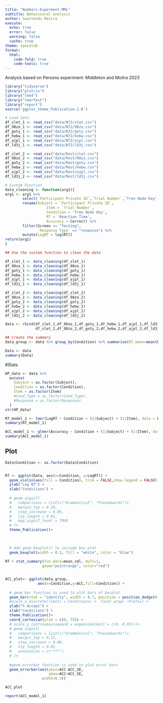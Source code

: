 ```yaml
---
title: "Numbers-Experment-MML"
subtitle: Behavioural analysis
author: Swarnendu Moitra
execute:
  echo: true
  error: false
  warning: false
  cache: true
theme: spacelab  
format:
  html:
    code-fold: true
    code-tools: true
---
```

Analysis based on Persons experiment: Middleton and Moitra 2023 
```r
library("tidyverse")
library("plotrix")
library("lme4")
library("lmerTest")
library("report")
source('ggplot_theme_Publication-2.R')
```

```r
# Load data
df_slet_1 <- read_csv("data/N72/slet.csv")
df_98zo_1 <- read_csv("data/N72/98zo.csv")
df_goty_1 <- read_csv("data/N72/goty.csv")
df_hebw_1 <- read_csv("data/N72/hebw.csv")
df_ajpl_1 <- read_csv("data/N72/ajpl.csv")
df_ld3j_1 <- read_csv("data/N72/ld3j.csv")

df_slet_2 <- read_csv("data/Rest/slet.csv")
df_98zo_2 <- read_csv("data/Rest/98zo.csv")
df_goty_2 <- read_csv("data/Rest/goty.csv")
df_hebw_2 <- read_csv("data/Rest/hebw.csv")
df_ajpl_2 <- read_csv("data/Rest/ajpl.csv")
df_ld3j_2 <- read_csv("data/Rest/ld3j.csv")

# Custom Function
data_cleaning <- function(arg1){
arg1 <- arg1 %>%
        select(`Participant Private ID`,`Trial Number`,'Tree Node Key', 'Reaction Time', Correct,`Spreadsheet: display`,Screen, `Task Name`,`Response Type`) %>%
        rename(Subject = `Participant Private ID`,
                   Item = `Trial Number`,
                   Condition = 'Tree Node Key',
                   RT = 'Reaction Time',
                   Accuracy = Correct) %>%
        filter(Screen == "Testing",
               `Response Type` == "response") %>%
        mutate(LogRT = log(RT))
return(arg1)
}

## Use the custom function to clean the data

df_slet_1 <- data_cleaning(df_slet_1)
df_98zo_1 <- data_cleaning(df_98zo_1)
df_goty_1 <- data_cleaning(df_goty_1)
df_hebw_1 <- data_cleaning(df_hebw_1)
df_ajpl_1 <- data_cleaning(df_ajpl_1)
df_ld3j_1 <- data_cleaning(df_ld3j_1)

df_slet_2 <- data_cleaning(df_slet_2)
df_98zo_2 <- data_cleaning(df_98zo_2)
df_goty_2 <- data_cleaning(df_goty_2)
df_hebw_2 <- data_cleaning(df_hebw_2)
df_ajpl_2 <- data_cleaning(df_ajpl_2)
df_ld3j_2 <- data_cleaning(df_ld3j_2)

data <- rbind(df_slet_1,df_98zo_1,df_goty_1,df_hebw_1,df_ajpl_1,df_ld3j_1,
              df_slet_2,df_98zo_2,df_goty_2,df_hebw_2,df_ajpl_2,df_ld3j_2)

## Create the summary
data_group <- data %>% group_by(Condition) %>% summarise(RT_mean=mean(RT),RT_SE=std.error(RT), ACC=mean(Accuracy)*100, ACC_SE=std.error(Accuracy)*100)

Data <- data
summary(Data)
```

#Stats

```r
HP_data <- data %>% 
  mutate(
    Subject = as.factor(Subject),
    Condition = as.factor(Condition),
    Item = as.factor(Item)
    #Cond_Type = as.factor(Cond_Type),
    #Response = as.factor(Response)
  )
str(HP_data)
```

```r
RT_model_1 <- lmer(LogRT ~ Condition + (1|Subject) + (1|Item), data = HP_data, REML = F)
summary(RT_model_1)
```

```r
ACC_model_1 <- glmer(Accuracy ~ Condition + (1|Subject) + (1|Item), data = HP_data, family = "binomial")
summary(ACC_model_1)
```

## Plot

```r
Data$Condition <- as.factor(Data$Condition)


RT <- ggplot(Data, aes(x=Condition, y=LogRT)) + 
  geom_violin(aes(fill = Condition), trim = FALSE,show.legend = FALSE) +
  ylab("Log RT") + 
  xlab("Conditions") +
  
  # geom_signif(
  #   comparisons = list(c("Grammatical", "Pseudowords")),
  #   margin_top = 0.20,
  #   step_increase = 0.05,
  #   tip_length = 0.01,
  #   map_signif_level = TRUE
  # )+
  theme_Publication()+
 
  
  
  # Add geom_boxplot() to include box plot
  geom_boxplot(width = 0.2, fill = "white", color = "blue") 
  
RT + stat_summary(fun.data=mean_sdl, mult=1, 
                 geom="pointrange", color="red")



```

```r
ACC_plot<- ggplot(data_group,
               aes(x=Condition,y=ACC,fill=Condition)) +
  
  # geom_bar function is used to plot bars of barplot
  geom_bar(stat = "identity", width = 0.7, position = position_dodge(0.7), show.legend = FALSE  )+
  #scale_x_discrete(limits = Conditions) +  facet_wrap( ~Prefix) +
  ylab("% Accept") + 
  xlab("Conditions") +
  theme_Publication()+
  coord_cartesian(ylim = c(0, 75)) +
  # scale_y_continuous(expand = expansion(mult = c(0, 0.05)))+
  # geom_signif(
  #   comparisons = list(c("Grammatical", "Pseudowords")),
  #   margin_top = 0.12,
  #   step_increase = 0.09,
  #   tip_length = 0.05,
  #   annotation = c("***")
  # )+
  
  #geom_errorbar function is used to plot error bars
  geom_errorbar(aes(ymin=ACC-ACC_SE,
                    ymax=ACC+ACC_SE,
                 width=0.3))
```

```r
ACC_plot
```
```r
report(ACC_model_1)
```

